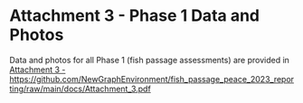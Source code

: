 

# **Attachment 3 - Phase 1 Data and Photos** {-}

Data and photos for all Phase 1 (fish passage assessments) are provided in [Attachment 3 - https://github.com/NewGraphEnvironment/fish_passage_peace_2023_reporting/raw/main/docs/Attachment_3.pdf](https://github.com/NewGraphEnvironment/fish_passage_peace_2023_reporting/raw/main/docs/Attachment_3.pdf)



